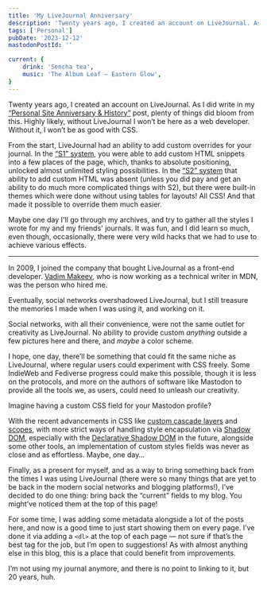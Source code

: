 ```yaml
---
title: 'My LiveJournal Anniversary'
description: 'Twenty years ago, I created an account on LiveJournal. As I did write in my “Personal Site Anniversary & History” post, plenty of things did bloom from this. Highly likely, without LiveJournal I won’t be here as a web developer. Without it, I won’t be as good with CSS.'
tags: ['Personal']
pubDate: '2023-12-12'
mastodonPostId: ''

current: {
    drink: 'Sencha tea',
    music: 'The Album Leaf — Eastern Glow',
}
---
```


Twenty years ago, I created an account on LiveJournal. As I did write in my [“Personal Site Anniversary & History”](/personal-site-anniversary/) post, plenty of things did bloom from this. Highly likely, without LiveJournal I won’t be here as a web developer. Without it, I won’t be as good with CSS.

From the start, LiveJournal had an ability to add custom overrides for your journal. In the [“S1” system](https://www.livejournal.com/support/faq/250.html), you were able to add custom HTML snippets into a few places of the page, which, thanks to absolute positioning, unlocked almost unlimited styling possibilities. In the [“S2” system](https://www.livejournal.com/support/faq/7.html) that ability to add custom HTML was absent (unless you did pay and get an ability to do much more complicated things with S2), but there were built-in themes which were done without using tables for layouts! All CSS! And that made it possible to override them much easier.

Maybe one day I'll go through my archives, and try to gather all the styles I wrote for my and my friends' journals. It was fun, and I did learn so much, even though, occasionally, there were very wild hacks that we had to use to achieve various effects.

- - -

In 2009, I joined the company that bought LiveJournal as a front-end developer. [Vadim Makeev](https://pepelsbey.dev/), who is now working as a technical writer in MDN, was the person who hired me.

Eventually, social networks overshadowed LiveJournal, but I still treasure the memories I made when I was using it, and working on it.

Social networks, with all their convenience, were not the same outlet for creativity as LiveJournal. No ability to provide custom _anything_ outside a few pictures here and there, and _maybe_ a color scheme.

I hope, one day, there’ll be something that could fit the same niche as LiveJournal, where regular users could experiment with CSS freely. Some IndieWeb and Fediverse progress could make this possible, though it is less on the protocols, and more on the authors of software like Mastodon to provide all the tools we, as users, could need to unleash our creativity.

Imagine having a custom CSS field for your Mastodon profile?

With the recent advancements in CSS like [custom cascade layers](https://drafts.csswg.org/css-cascade-5/#layering) and [scopes](https://drafts.csswg.org/css-cascade-6/#scoped-styles), with more strict ways of handling style encapsulation via [Shadow DOM](https://developer.mozilla.org/en-US/docs/Web/API/Web_components/Using_shadow_DOM), especially with the [Declarative Shadow DOM](https://developer.chrome.com/docs/css-ui/declarative-shadow-dom) in the future, alongside some other tools, an implementation of custom styles fields was never as close and as effortless. Maybe, one day…

Finally, as a present for myself, and as a way to bring something back from the times I was using LiveJournal (there were so many things that are yet to be back in the modern social networks and blogging platforms!), I’ve decided to do one thing: bring back the “current” fields to my blog. You might’ve noticed them at the top of this page!

For some time, I was adding some metadata alongside a lot of the posts here, and now is a good time to just start showing them on every page. I’ve done it via adding a `<dl>` at the top of each page — not sure if that’s the best tag for the job, but I’m open to suggestions! As with almost anything else in this blog, this is a place that could benefit from improvements.

I’m not using my journal anymore, and there is no point to linking to it, but 20 years, huh.
